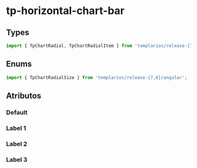 
<Meta of={chartRadialStories} />

# tp-horizontal-chart-bar

## Types

```ts
import { TpChartRadial, TpChartRadialItem } from 'templarios/release-{7,6}/angular';
```

## Enums

```ts
import { TpChartRadialSize } from 'templarios/release-{7,6}/angular';
```

## Atributos

### Default

<Canvas of={chartRadialStories.Default} />

<Controls of={chartRadialStories.Default} />

### Label 1

<Canvas of={label1ChartRadialStories.Label_1} />

<Controls of={label1ChartRadialStories.Label_1} />

### Label 2

<Canvas of={label2ChartRadialStories.Label_2} />

<Controls of={label2ChartRadialStories.Label_2} />

### Label 3

<Canvas of={label3ChartRadialStories.Label_3} />

<Controls of={label3ChartRadialStories.Label_3} />
